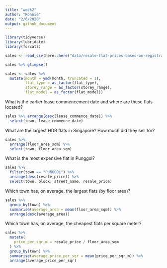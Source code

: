 ```yaml
---
title: "week2"
author: "Ronnie"
date: "2/6/2020"
output: github_document
---
```


```r
library(tidyverse)
library(lubridate)
library(forcats)
```

```r
sales <- read_csv(here::here("data/resale-flat-prices-based-on-registration-date-from-jan-2015-onwards.csv"))
```

```r
sales %>% glimpse()
```

```r
sales <- sales %>% 
  mutate(month = ymd(month, truncated = 1),
         flat_type = as_factor(flat_type),
         storey_range = as_factor(storey_range),
         flat_model = as_factor(flat_model))
```

What is the earlier lease commencement date and where are these flats located?
```r
sales %>% arrange(desc(lease_commence_date)) %>% 
  select(town, lease_commence_date)
```

What are the largest HDB flats in Singapore? How much did they sell for?
```r
sales %>% 
  arrange(floor_area_sqm) %>% 
  select(town, floor_area_sqm)
```

What is the most expensive flat in Punggol?
```r
sales %>% 
  filter(town == "PUNGGOL") %>% 
  arrange(desc(resale_price)) %>% 
  select(town, block, street_name, resale_price)
```

Which town has, on average, the largest flats (by floor area)?
```r
sales %>% 
  group_by(town) %>% 
  summarise(average_area = mean(floor_area_sqm)) %>% 
  arrange(desc(average_area))
```

Which town has, on average, the cheapest flats per square meter?
```r
sales %>%
  mutate(
    price_per_sqr_m = resale_price / floor_area_sqm
  ) %>% 
  group_by(town) %>% 
  summarise(average_price_per_sqr = mean(price_per_sqr_m)) %>% 
  arrange(average_price_per_sqr)
```

